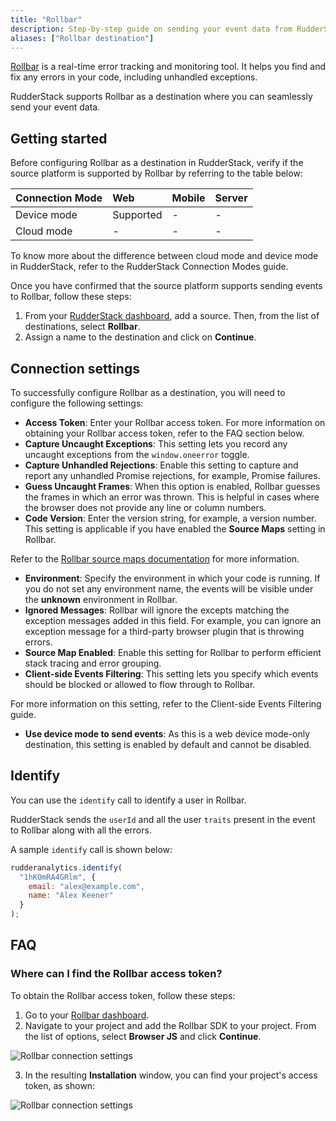 ```yaml
---
title: "Rollbar"
description: Step-by-step guide on sending your event data from RudderStack to Rollbar.
aliases: ["Rollbar destination"]
---
```


[Rollbar](https://rollbar.com/) is a real-time error tracking and monitoring tool. It helps you find and fix any errors in your code, including unhandled exceptions.

RudderStack supports Rollbar as a destination where you can seamlessly send your event data.

## Getting started

Before configuring Rollbar as a destination in RudderStack, verify if the source platform is supported by Rollbar by referring to the table below:

| Connection Mode | Web | Mobile | Server |
| :--- | :--- | :--- | :--- |
| Device mode | Supported | - | - |
| Cloud mode | -  | - | - |

<div class="infoBlock">
To know more about the difference between cloud mode and device mode in RudderStack, refer to the <Link to="/destinations/rudderstack-connection-modes/">RudderStack Connection Modes</Link> guide.
</div>

Once you have confirmed that the source platform supports sending events to Rollbar, follow these steps:

1. From your [RudderStack dashboard](https://app.rudderstack.com/), add a source. Then, from the list of destinations, select **Rollbar**.
2. Assign a name to the destination and click on **Continue**.

## Connection settings

To successfully configure Rollbar as a destination, you will need to configure the following settings:

- **Access Token**: Enter your Rollbar access token. For more information on obtaining your Rollbar access token, refer to the <Link to="#faq">FAQ</Link> section below.
- **Capture Uncaught Exceptions**: This setting lets you record any uncaught exceptions from the `window.oneerror` toggle.
- **Capture Unhandled Rejections**: Enable this setting to capture and report any unhandled Promise rejections, for example, Promise failures.
- **Guess Uncaught Frames**: When this option is enabled, Rollbar guesses the frames in which an error was thrown. This is helpful in cases where the browser does not provide any line or column numbers.
- **Code Version**: Enter the version string, for example, a version number. This setting is applicable if you have enabled the **Source Maps** setting in Rollbar.

<div class="infoBlock">
Refer to the <a href="https://docs.rollbar.com/docs/source-maps">Rollbar source maps documentation</a> for more information.
</div>

- **Environment**: Specify the environment in which your code is running. If you do not set any environment name, the events will be visible under the **unknown** environment in Rollbar.
- **Ignored Messages**: Rollbar will ignore the excepts matching the exception messages added in this field. For example, you can ignore an exception message for a third-party browser plugin that is throwing errors.
- **Source Map Enabled**: Enable this setting for Rollbar to perform efficient stack tracing and error grouping.
- **Client-side Events Filtering**: This setting lets you specify which events should be blocked or allowed to flow through to Rollbar.

<div class="infoBlock">
For more information on this setting, refer to the <Link to="/sources/sdks/event-filtering/">Client-side Events Filtering</Link> guide.
</div>

- **Use device mode to send events**: As this is a <Link to="https://www.rudderstack.com/docs/destinations/rudderstack-connection-modes/#device-mode">web device mode</Link>-only destination, this setting is enabled by default and cannot be disabled.

## Identify

You can use the <Link to="/event-spec/standard-events/identify/">`identify`</Link> call to identify a user in Rollbar.

RudderStack sends the `userId` and all the user `traits` present in the event to Rollbar along with all the errors.

A sample `identify` call is shown below:

```javascript
rudderanalytics.identify(
  "1hKOmRA4GRlm", {
    email: "alex@example.com",
    name: "Alex Keener"
  }
);
```

## FAQ

### Where can I find the Rollbar access token?

To obtain the Rollbar access token, follow these steps:

1. Go to your [Rollbar dashboard](https://app.rollbar.com/).
2. Navigate to your project and add the Rollbar SDK to your project. From the list of options, select **Browser JS** and click **Continue**.

<img src="../../assets/event-stream-destinations/rollbar-access-token-1.png" alt="Rollbar connection settings"/>

3. In the resulting **Installation** window, you can find your project's access token, as shown:

<img src="../../assets/event-stream-destinations/rollbar-access-token-2.png" alt="Rollbar connection settings" />